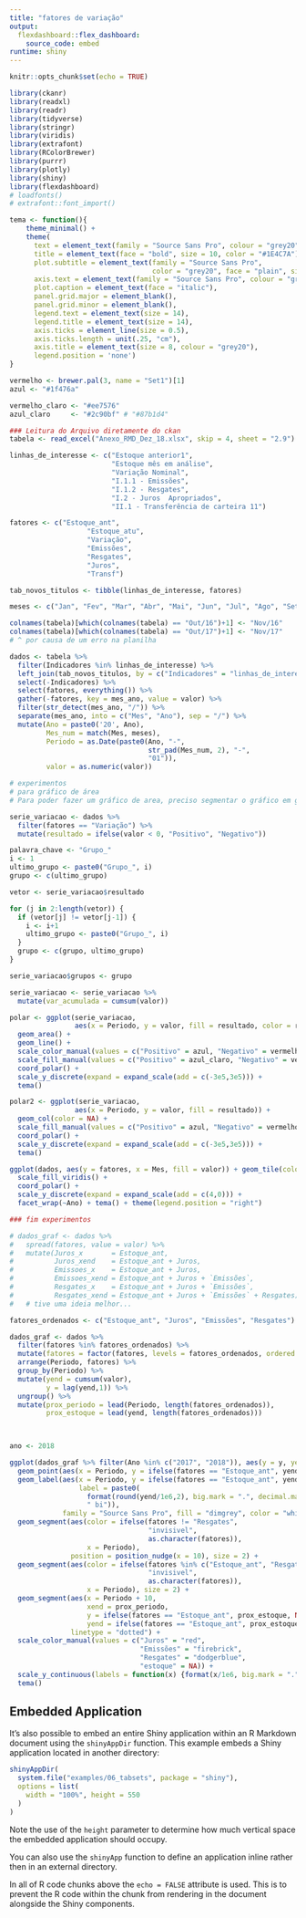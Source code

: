 ```yaml
---
title: "fatores de variação"
output: 
  flexdashboard::flex_dashboard:
    source_code: embed
runtime: shiny
---
```


```r
knitr::opts_chunk$set(echo = TRUE)

library(ckanr)
library(readxl)
library(readr)
library(tidyverse)
library(stringr)
library(viridis)
library(extrafont)
library(RColorBrewer)
library(purrr)
library(plotly)
library(shiny)
library(flexdashboard)
# loadfonts()
# extrafont::font_import()

tema <- function(){
    theme_minimal() +
    theme(
      text = element_text(family = "Source Sans Pro", colour = "grey20"),
      title = element_text(face = "bold", size = 10, color = "#1E4C7A"), 
      plot.subtitle = element_text(family = "Source Sans Pro", 
                                   color = "grey20", face = "plain", size = 10),
      axis.text = element_text(family = "Source Sans Pro", colour = "grey20", size = 8),
      plot.caption = element_text(face = "italic"),
      panel.grid.major = element_blank(), 
      panel.grid.minor = element_blank(),
      legend.text = element_text(size = 14),
      legend.title = element_text(size = 14),
      axis.ticks = element_line(size = 0.5),
      axis.ticks.length = unit(.25, "cm"),
      axis.title = element_text(size = 8, colour = "grey20"),
      legend.position = 'none')
}

vermelho <- brewer.pal(3, name = "Set1")[1]
azul <- "#1f476a" 

vermelho_claro <- "#ee7576"
azul_claro     <- "#2c90bf" # "#87b1d4"

```

```r
### Leitura do Arquivo diretamente do ckan
tabela <- read_excel("Anexo_RMD_Dez_18.xlsx", skip = 4, sheet = "2.9")

linhas_de_interesse <- c("Estoque anterior1",
                         "Estoque mês em análise",
                         "Variação Nominal",
                         "I.1.1 - Emissões",
                         "I.1.2 - Resgates",
                         "I.2 - Juros  Apropriados",
                         "II.1 - Transferência de carteira 11")

fatores <- c("Estoque_ant",
                   "Estoque_atu",
                   "Variação",
                   "Emissões",
                   "Resgates",
                   "Juros",
                   "Transf")

tab_novos_titulos <- tibble(linhas_de_interesse, fatores)

meses <- c("Jan", "Fev", "Mar", "Abr", "Mai", "Jun", "Jul", "Ago", "Set", "Out", "Nov", "Dez")

colnames(tabela)[which(colnames(tabela) == "Out/16")+1] <- "Nov/16"
colnames(tabela)[which(colnames(tabela) == "Out/17")+1] <- "Nov/17"
# ^ por causa de um erro na planilha

dados <- tabela %>%
  filter(Indicadores %in% linhas_de_interesse) %>%
  left_join(tab_novos_titulos, by = c("Indicadores" = "linhas_de_interesse")) %>%
  select(-Indicadores) %>%
  select(fatores, everything()) %>%
  gather(-fatores, key = mes_ano, value = valor) %>%
  filter(str_detect(mes_ano, "/")) %>%
  separate(mes_ano, into = c("Mes", "Ano"), sep = "/") %>%
  mutate(Ano = paste0('20', Ano),
         Mes_num = match(Mes, meses),
         Periodo = as.Date(paste0(Ano, "-",
                                  str_pad(Mes_num, 2), "-",
                                  "01")),
         valor = as.numeric(valor))

# experimentos
# para gráfico de área
# Para poder fazer um gráfico de area, preciso segmentar o gráfico em grupo contíguos. Ou seja, agrupar as sequencias de negativos e positivos.

serie_variacao <- dados %>% 
  filter(fatores == "Variação") %>%
  mutate(resultado = ifelse(valor < 0, "Positivo", "Negativo"))

palavra_chave <- "Grupo_"
i <- 1
ultimo_grupo <- paste0("Grupo_", i)
grupo <- c(ultimo_grupo)

vetor <- serie_variacao$resultado

for (j in 2:length(vetor)) {
  if (vetor[j] != vetor[j-1]) {
    i <- i+1
    ultimo_grupo <- paste0("Grupo_", i)
  }
  grupo <- c(grupo, ultimo_grupo)
}

serie_variacao$grupos <- grupo

serie_variacao <- serie_variacao %>%
  mutate(var_acumulada = cumsum(valor))

polar <- ggplot(serie_variacao, 
                aes(x = Periodo, y = valor, fill = resultado, color = resultado, group = grupos)) +
  geom_area() +
  geom_line() +
  scale_color_manual(values = c("Positivo" = azul, "Negativo" = vermelho)) + 
  scale_fill_manual(values = c("Positivo" = azul_claro, "Negativo" = vermelho_claro)) + 
  coord_polar() + 
  scale_y_discrete(expand = expand_scale(add = c(-3e5,3e5))) + 
  tema()

polar2 <- ggplot(serie_variacao, 
                aes(x = Periodo, y = valor, fill = resultado)) +
  geom_col(color = NA) +
  scale_fill_manual(values = c("Positivo" = azul, "Negativo" = vermelho)) + 
  coord_polar() + 
  scale_y_discrete(expand = expand_scale(add = c(-3e5,3e5))) + 
  tema()

ggplot(dados, aes(y = fatores, x = Mes, fill = valor)) + geom_tile(color = "white") +
  scale_fill_viridis() + 
  coord_polar() +
  scale_y_discrete(expand = expand_scale(add = c(4,0))) +
  facet_wrap(~Ano) + tema() + theme(legend.position = "right")

### fim experimentos

# dados_graf <- dados %>%
#   spread(fatores, value = valor) %>%
#   mutate(Juros_x       = Estoque_ant,
#          Juros_xend    = Estoque_ant + Juros,
#          Emissoes_x    = Estoque_ant + Juros,
#          Emissoes_xend = Estoque_ant + Juros + `Emissões`,
#          Resgates_x    = Estoque_ant + Juros + `Emissões`,
#          Resgates_xend = Estoque_ant + Juros + `Emissões` + Resgates)
#   # tive uma ideia melhor...

fatores_ordenados <- c("Estoque_ant", "Juros", "Emissões", "Resgates")

dados_graf <- dados %>%
  filter(fatores %in% fatores_ordenados) %>%
  mutate(fatores = factor(fatores, levels = fatores_ordenados, ordered = TRUE)) %>%
  arrange(Periodo, fatores) %>%
  group_by(Periodo) %>%
  mutate(yend = cumsum(valor),
         y = lag(yend,1)) %>%
  ungroup() %>%
  mutate(prox_periodo = lead(Periodo, length(fatores_ordenados)),
         prox_estoque = lead(yend, length(fatores_ordenados)))

  

ano <- 2018

ggplot(dados_graf %>% filter(Ano %in% c("2017", "2018")), aes(y = y, yend = yend, x = Periodo, xend = Periodo)) +
  geom_point(aes(x = Periodo, y = ifelse(fatores == "Estoque_ant", yend, NA))) +
  geom_label(aes(x = Periodo, y = ifelse(fatores == "Estoque_ant", yend-1e5, NA),
                 label = paste0(
                   format(round(yend/1e6,2), big.mark = ".", decimal.mark = ","),
                   " bi")), 
             family = "Source Sans Pro", fill = "dimgrey", color = "white", size = 2) +
  geom_segment(aes(color = ifelse(fatores != "Resgates", 
                                  "invisivel", 
                                  as.character(fatores)),
                   x = Periodo),
               position = position_nudge(x = 10), size = 2) +
  geom_segment(aes(color = ifelse(fatores %in% c("Estoque_ant", "Resgates"), 
                                  "invisivel", 
                                  as.character(fatores)),
                   x = Periodo), size = 2) +
  geom_segment(aes(x = Periodo + 10, 
                   xend = prox_periodo, 
                   y = ifelse(fatores == "Estoque_ant", prox_estoque, NA),
                   yend = ifelse(fatores == "Estoque_ant", prox_estoque, NA)),
               linetype = "dotted") +
  scale_color_manual(values = c("Juros" = "red", 
                                "Emissões" = "firebrick",
                                "Resgates" = "dodgerblue",
                                "estoque" = NA)) +
  scale_y_continuous(labels = function(x) {format(x/1e6, big.mark = ".", decimal.mark = ",")}) +
  tema()


```

## Embedded Application

It's also possible to embed an entire Shiny application within an R Markdown document using the `shinyAppDir` function. This example embeds a Shiny application located in another directory:

```r
shinyAppDir(
  system.file("examples/06_tabsets", package = "shiny"),
  options = list(
    width = "100%", height = 550
  )
)
```

Note the use of the `height` parameter to determine how much vertical space the embedded application should occupy.

You can also use the `shinyApp` function to define an application inline rather then in an external directory.

In all of R code chunks above the `echo = FALSE` attribute is used. This is to prevent the R code within the chunk from rendering in the document alongside the Shiny components.



